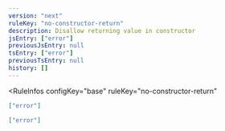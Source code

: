 ```yaml
---
version: "next"
ruleKey: "no-constructor-return"
description: Disallow returning value in constructor
jsEntry: ["error"]
previousJsEntry: null
tsEntry: ["error"]
previousTsEntry: null
history: []
---
```


<RuleInfos 
  configKey="base" 
  ruleKey="no-constructor-return" 
>

```json
["error"]
```

```json
["error"]
```

</RuleInfos>
